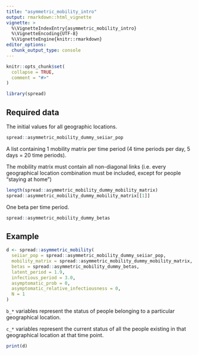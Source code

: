 ```yaml
---
title: "asymmetric_mobility_intro"
output: rmarkdown::html_vignette
vignette: >
  %\VignetteIndexEntry{asymmetric_mobility_intro}
  %\VignetteEncoding{UTF-8}
  %\VignetteEngine{knitr::rmarkdown}
editor_options: 
  chunk_output_type: console
---
```


```r
knitr::opts_chunk$set(
  collapse = TRUE,
  comment = "#>"
)
```

```r
library(spread)
```

## Required data

The initial values for all geographic locations.

```r
spread::asymmetric_mobility_dummy_seiiar_pop
```

A list containing 1 mobility matrix per time period (4 time periods per day, 5 days = 20 time periods).

The mobility matrix must contain all non-diagonal links (i.e. every geographical location combination must be included, except for people "staying at home")

```r
length(spread::asymmetric_mobility_dummy_mobility_matrix)
spread::asymmetric_mobility_dummy_mobility_matrix[[1]]
```

One beta per time period.

```r
spread::asymmetric_mobility_dummy_betas
```

## Example

```r
d <- spread::asymmetric_mobility(
  seiiar_pop = spread::asymmetric_mobility_dummy_seiiar_pop,
  mobility_matrix = spread::asymmetric_mobility_dummy_mobility_matrix,
  betas = spread::asymmetric_mobility_dummy_betas,
  latent_period = 1.9,
  infectious_period = 3.0,
  asymptomatic_prob = 0,
  asymptomatic_relative_infectiousness = 0,
  N = 1
)
```

`b_*` variables represent the status of people belonging to a particular geographical location.

`c_*` variables represent the current status of all the people existing in that geographical location at that time point.

```r
print(d)
```
